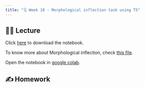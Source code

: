 ```yaml
---
title: "🗓️ Week 10 - Morphological inflection task using T5"
---
```



## 👨‍🏫 Lecture

Click <a href="morphological_inflection_for_english.ipynb" download>here</a> to download the notebook.

To know more about Morphological inflection, check <a href="intro_to_morphology.pdf" download>this file</a>.

Open the notebook in [google colab](https://colab.research.google.com/).

## ✍️ Homework
